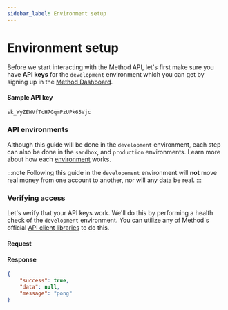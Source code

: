 ```yaml
---
sidebar_label: Environment setup
---
```



# Environment setup

Before we start interacting with the Method API, let's first make sure
you have __API keys__ for the `development` environment which you can get by
signing up in the [Method Dashboard](https://dashboard.methodfi.com).

#### Sample API key
```shell
sk_WyZEWVfTcH7GqmPzUPk65Vjc
```

### API environments

Although this guide will be done in the `development` environment, each
step can also be done in the `sandbox`, and `production` environments. Learn more about
how each [environment](/api/environments) works.

:::note
Following this guide in the `developement` environment will __not__ move real
money from one account to another, nor will any data be real.
:::

### Verifying access

Let's verify that your API keys work. We'll do this by performing a health check of
the `development` environment. You can utilize any of Method's official
[API client libraries](/libraries#api-client-libraries) to do this.

#### Request
<QuickStartHealthCheck />

#### Response
```json
{
    "success": true,
    "data": null,
    "message": "pong"
}
```
